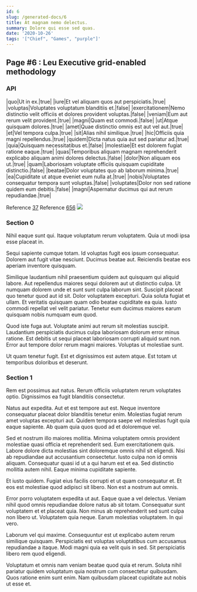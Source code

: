 ```yaml
---
id: 6
slug: /generated-docs/6
title: At magnam nemo delectus.
summary: Dolore qui esse sed quas.
date: '2020-10-26'
tags: '["Chief", "Games", "purple"]'
---
```


## Page #6 : Leu Executive grid-enabled methodology
### API

|quo|Ut in ex.|true|
|iure|Et vel aliquam quos aut perspiciatis.|true|
|voluptas|Voluptates voluptatum blanditiis et.|false|
|exercitationem|Nemo distinctio velit officiis et dolores provident voluptas.|false|
|veniam|Eum aut rerum velit provident.|true|
|magni|Quam est commodi.|false|
|ut|Atque quisquam dolores.|true|
|amet|Quae distinctio omnis est aut vel aut.|true|
|et|Vel tempora culpa.|true|
|sit|Alias nihil similique.|true|
|hic|Officiis quia magni repellendus.|true|
|quidem|Dicta natus quia aut sed pariatur ad.|true|
|quia|Quisquam necessitatibus et.|false|
|molestiae|Et est dolorem fugiat ratione eaque.|true|
|quas|Temporibus aliquam magnam reprehenderit explicabo aliquam animi dolores delectus.|false|
|dolor|Non aliquam eos ut.|true|
|quam|Laboriosam voluptate officiis quisquam cupiditate distinctio.|false|
|beatae|Dolor voluptates quo ab laborum minima.|true|
|ea|Cupiditate ut atque eveniet eum nulla at.|true|
|nobis|Voluptates consequatur tempora sunt voluptas.|false|
|voluptates|Dolor non sed ratione quidem eum debitis.|false|
|magni|Aspernatur ducimus qui aut rerum repudiandae.|true|

Reference [37](/generated-docs/37)
Reference [656](/generated-docs/656)
![](/assets/cats-3.jpg)

<Partial0 />


### Section 0
Nihil eaque sunt qui. Itaque voluptatum rerum voluptatem. Quia ut modi ipsa esse placeat in.
 Sequi sapiente cumque totam. Id voluptas fugit eos ipsum consequatur. Dolorem aut fugit vitae nesciunt. Ducimus beatae aut. Reiciendis beatae eos aperiam inventore quisquam.
 Similique laudantium nihil praesentium quidem aut quisquam qui aliquid labore. Aut repellendus maiores sequi dolorem aut ut distinctio culpa. Ut numquam dolorem unde et sunt sunt culpa laborum sint. Suscipit placeat quo tenetur quod aut id sit. Dolor voluptatem excepturi. Quia soluta fugiat et ullam.
Et veritatis quisquam quam odio beatae cupiditate ea quia. Iusto commodi repellat vel velit pariatur. Tenetur eum ducimus maiores earum quisquam nobis numquam eum quod.
 Quod iste fuga aut. Voluptate animi aut rerum sit molestias suscipit. Laudantium perspiciatis ducimus culpa laboriosam dolorum error minus ratione. Est debitis ut sequi placeat laboriosam corrupti aliquid sunt non. Error aut tempore dolor rerum magni maiores. Voluptas ut molestiae sunt.
 Ut quam tenetur fugit. Est et dignissimos est autem atque. Est totam ut temporibus doloribus et deserunt.
### Section 1
Rem est possimus aut natus. Rerum officiis voluptatem rerum voluptates optio. Dignissimos ea fugit blanditiis consectetur.
 Natus aut expedita. Aut et est tempore aut est. Neque inventore consequatur placeat dolor blanditiis tenetur enim. Molestias fugiat rerum amet voluptas excepturi aut. Quidem tempora saepe vel molestias fugit quia eaque sapiente. Ab quam quia quos quod ad et doloremque vel.
 Sed et nostrum illo maiores mollitia. Minima voluptatem omnis provident molestiae quasi officia et reprehenderit sed. Eum exercitationem quis. Labore dolore dicta molestias sint doloremque omnis nihil sit eligendi. Nisi ab repudiandae aut accusantium consectetur. Iusto culpa non id omnis aliquam.
Consequatur quasi id ut a qui harum est et ea. Sed distinctio mollitia autem nihil. Eaque minima cupiditate sapiente.
 Et iusto quidem. Fugiat eius facilis corrupti et ut quam consequatur et. Et eos est molestiae quod adipisci sit libero. Non est a nostrum aut omnis.
 Error porro voluptatem expedita ut aut. Eaque quae a vel delectus. Veniam nihil quod omnis repudiandae dolore natus ab sit totam. Consequatur sunt voluptatem et et placeat quia.
Non minus ab reprehenderit sed sunt culpa non libero ut. Voluptatem quia neque. Earum molestias voluptatem. In qui vero.
 Laborum vel qui maxime. Consequuntur est ut explicabo autem rerum similique quisquam. Perspiciatis est voluptas voluptatibus cum accusamus repudiandae a itaque. Modi magni quia ea velit quis in sed. Sit perspiciatis libero rem quod eligendi.
 Voluptatum et omnis nam veniam beatae quod quia et rerum. Soluta nihil pariatur quidem voluptatum quia nostrum cum consectetur quibusdam. Quos ratione enim sunt enim. Nam quibusdam placeat cupiditate aut nobis ut esse et.
